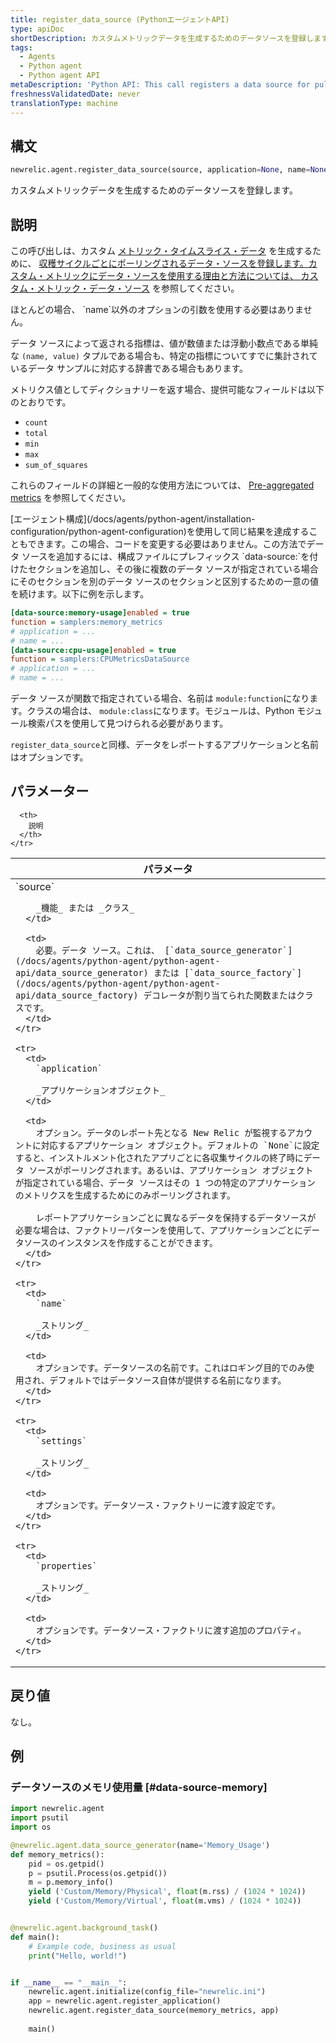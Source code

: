 ```yaml
---
title: register_data_source (PythonエージェントAPI)
type: apiDoc
shortDescription: カスタムメトリックデータを生成するためのデータソースを登録します。
tags:
  - Agents
  - Python agent
  - Python agent API
metaDescription: 'Python API: This call registers a data source for pulling custom metric data from.'
freshnessValidatedDate: never
translationType: machine
---
```


## 構文

```py
newrelic.agent.register_data_source(source, application=None, name=None, settings=None, **properties)
```

カスタムメトリックデータを生成するためのデータソースを登録します。

## 説明

この呼び出しは、カスタム [メトリック・タイムスライス・データ](/docs/data-analysis/metrics/analyze-your-metrics/data-collection-metric-timeslice-event-data#timeslice-data) を生成するために、 [収穫サイクルごとにポーリングされるデータ・ソースを登録します。カスタム・メトリックにデータ・ソースを使用する理由と方法については、 ](/docs/accounts-partnerships/education/getting-started-new-relic/glossary#harvest-cycle)[カスタム・メトリック・データ・ソース](/docs/agents/python-agent/supported-features/python-custom-metrics#custom-metric-data-sources) を参照してください。

<Callout variant="tip">
  ほとんどの場合、 `name`以外のオプションの引数を使用する必要はありません。
</Callout>

データ ソースによって返される指標は、値が数値または浮動小数点である単純な `(name, value)` タプルである場合も、特定の指標についてすでに集計されているデータ サンプルに対応する辞書である場合もあります。

メトリクス値としてディクショナリーを返す場合、提供可能なフィールドは以下のとおりです。

* `count`
* `total`
* `min`
* `max`
* `sum_of_squares`

これらのフィールドの詳細と一般的な使用方法については、 [Pre-aggregated metrics](/docs/agents/python-agent/supported-features/python-custom-metrics#pre-aggregated-metrics) を参照してください。

<Callout variant="tip">
  [エージェント構成](/docs/agents/python-agent/installation-configuration/python-agent-configuration)を使用して同じ結果を達成することもできます。この場合、コードを変更する必要はありません。この方法でデータ ソースを追加するには、構成ファイルにプレフィックス `data-source:`を付けたセクションを追加し、その後に複数のデータ ソースが指定されている場合にそのセクションを別のデータ ソースのセクションと区別するための一意の値を続けます。以下に例を示します。

  ```ini
  [data-source:memory-usage]enabled = true
  function = samplers:memory_metrics
  # application = ...
  # name = ...
  [data-source:cpu-usage]enabled = true
  function = samplers:CPUMetricsDataSource
  # application = ...
  # name = ...
  ```

  データ ソースが関数で指定されている場合、名前は `module:function`になります。クラスの場合は、 `module:class`になります。モジュールは、Python モジュール検索パスを使用して見つけられる必要があります。

  `register_data_source`と同様、データをレポートするアプリケーションと名前はオプションです。
</Callout>

## パラメーター

<table>
  <thead>
    <tr>
      <th width="25%">
        パラメータ
      </th>

      <th>
        説明
      </th>
    </tr>
  </thead>

  <tbody>
    <tr>
      <td>
        `source`

        _機能_ または _クラス_
      </td>

      <td>
        必要。データ ソース。これは、 [`data_source_generator`](/docs/agents/python-agent/python-agent-api/data_source_generator) または [`data_source_factory`](/docs/agents/python-agent/python-agent-api/data_source_factory) デコレータが割り当てられた関数またはクラスです。
      </td>
    </tr>

    <tr>
      <td>
        `application`

        _アプリケーションオブジェクト_
      </td>

      <td>
        オプション。データのレポート先となる New Relic が監視するアカウントに対応するアプリケーション オブジェクト。デフォルトの `None`に設定すると、インストルメント化されたアプリごとに各収集サイクルの終了時にデータ ソースがポーリングされます。あるいは、アプリケーション オブジェクトが指定されている場合、データ ソースはその 1 つの特定のアプリケーションのメトリクスを生成するためにのみポーリングされます。

        レポートアプリケーションごとに異なるデータを保持するデータソースが必要な場合は、ファクトリーパターンを使用して、アプリケーションごとにデータソースのインスタンスを作成することができます。
      </td>
    </tr>

    <tr>
      <td>
        `name`

        _ストリング_
      </td>

      <td>
        オプションです。データソースの名前です。これはロギング目的でのみ使用され、デフォルトではデータソース自体が提供する名前になります。
      </td>
    </tr>

    <tr>
      <td>
        `settings`

        _ストリング_
      </td>

      <td>
        オプションです。データソース・ファクトリーに渡す設定です。
      </td>
    </tr>

    <tr>
      <td>
        `properties`

        _ストリング_
      </td>

      <td>
        オプションです。データソース・ファクトリに渡す追加のプロパティ。
      </td>
    </tr>
  </tbody>
</table>

## 戻り値

なし。

## 例

### データソースのメモリ使用量 [#data-source-memory]

```py
import newrelic.agent
import psutil
import os

@newrelic.agent.data_source_generator(name='Memory_Usage')
def memory_metrics():
    pid = os.getpid()
    p = psutil.Process(os.getpid())
    m = p.memory_info()
    yield ('Custom/Memory/Physical', float(m.rss) / (1024 * 1024))
    yield ('Custom/Memory/Virtual', float(m.vms) / (1024 * 1024))


@newrelic.agent.background_task()
def main():
    # Example code, business as usual
    print("Hello, world!")


if __name__ == "__main__":
    newrelic.agent.initialize(config_file="newrelic.ini")
    app = newrelic.agent.register_application()
    newrelic.agent.register_data_source(memory_metrics, app)
    
    main()
```
